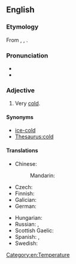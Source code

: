 ==English==

===Etymology===
From {{inh|en|enm|cold as ise}}, {{m|enm|cold as yse}}, {{m|enm|colde as ise}}.

===Pronunciation===
* {{audio|en|En-au-cold as ice.ogg|Audio (AU)}}
* {{rhymes|en|aɪs|s=3}}

===Adjective===
{{en-adj|-}}

# {{lb|en|simile}} Very [[cold]].

====Synonyms====
* [[ice-cold]]
* [[Thesaurus:cold]]

====Translations====
{{trans-top|very cold}}
* Chinese:
*: Mandarin: {{t+|cmn|冰冷|tr=bīnglěng|sc=Hani}}
* Czech: {{t|cs|chladný jako led}}
* Finnish: {{t+|fi|jääkylmä}}
* Galician: {{t|gl|máis frío cá neve}}
* German: {{t+|de|eiskalt}}
{{trans-mid}}
* Hungarian: {{t+|hu|jéghideg}}
* Russian: {{t|ru|холо́дный как лёд}}, {{t+|ru|ледяно́й}}
* Scottish Gaelic: {{t|gd|cho fuar ris a' phuinnsean}}
* Spanish: {{t+|es|frígido}}, {{t+|es|gélido}}
* Swedish: {{t+|sv|iskall}}
{{trans-bottom}}

[[Category:en:Temperature]]